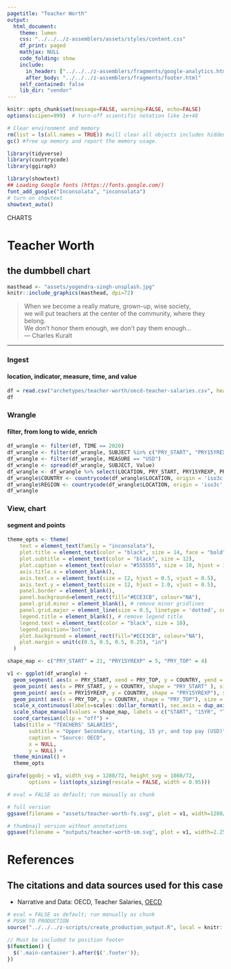 ```yaml
---
pagetitle: "Teacher Worth"
output:
  html_document:
    theme: lumen
    css: "../../../z-assemblers/assets/styles/content.css"
    df_print: paged
    mathjax: NULL
    code_folding: show
    include:
      in_header: ["../../../z-assemblers/fragments/google-analytics.html", "../../../z-assemblers/fragments/header.html"]
      after_body: "../../../z-assemblers/fragments/footer.html"
    self_contained: false
    lib_dir: "vendor"
---
```


```r

knitr::opts_chunk$set(message=FALSE, warning=FALSE, echo=FALSE)
options(scipen=999)  # turn-off scientific notation like 1e+48

# Clear environment and memory
rm(list = ls(all.names = TRUE)) #will clear all objects includes hidden objects.
gc() #free up memory and report the memory usage.

library(tidyverse)
library(countrycode)
library(ggiraph)

library(showtext)
## Loading Google fonts (https://fonts.google.com/)
font_add_google("Inconsolata", "inconsolata")
# turn on showtext
showtext_auto()

```

<div class="activity">
CHARTS
</div>

# Teacher Worth
## the dumbbell chart

```r

masthead <- "assets/yogendra-singh-unsplash.jpg"
knitr::include_graphics(masthead, dpi=72)

```

> When we become a really mature, grown-up, wise society,\
  we will put teachers at the center of the community, where they belong.\
  We don't honor them enough, we don't pay them enough...\
--- Charles Kuralt\ 

***

### Ingest
#### location, indicator, measure, time, and value

```r

df = read.csv("archetypes/teacher-worth/oecd-teacher-salaries.csv", header = TRUE, stringsAsFactors = FALSE) # read text file
df

```


### Wrangle
#### filter, from long to wide, enrich


```r

df_wrangle <- filter(df, TIME == 2020)
df_wrangle <- filter(df_wrangle, SUBJECT %in% c("PRY_START", "PRY15YREXP", "PRY_TOP"))
df_wrangle <- filter(df_wrangle, MEASURE == "USD")
df_wrangle <- spread(df_wrangle, SUBJECT, Value)
df_wrangle <- df_wrangle %>% select(LOCATION, PRY_START, PRY15YREXP, PRY_TOP)
df_wrangle$COUNTRY <- countrycode(df_wrangle$LOCATION, origin = 'iso3c', destination = 'country.name' )
df_wrangle$REGION <- countrycode(df_wrangle$LOCATION, origin = 'iso3c', destination = 'region' )
df_wrangle

```


### View, chart
#### segment and points


```r

theme_opts <- theme(
    text = element_text(family = "inconsolata"), 
    plot.title = element_text(color = "black", size = 14, face = "bold"),
    plot.subtitle = element_text(color = "black", size = 12),
    plot.caption = element_text(color = "#555555", size = 10, hjust = 1.0, vjust = 1.0),
    axis.title.x = element_blank(),
    axis.text.x = element_text(size = 12, hjust = 0.5, vjust = 0.5),
    axis.text.y = element_text(size = 12, hjust = 1.0, vjust = 0.5),
    panel.border = element_blank(),
    panel.background=element_rect(fill="#ECE3CB", colour="NA"),
    panel.grid.minor = element_blank(), # remove minor gridlines
    panel.grid.major = element_line(size = 0.5, linetype = 'dotted', colour = "#BDAC81"),
    legend.title = element_blank(), # remove legend title
    legend.text = element_text(color = "black", size = 10),
    legend.position='bottom',
    plot.background = element_rect(fill="#ECE3CB", colour="NA"),
    plot.margin = unit(c(0.5, 0.5, 0.5, 0.25), "in")
  )

shape_map <- c("PRY_START" = 21, "PRY15YREXP" = 5, "PRY_TOP" = 4)

v1 <- ggplot(df_wrangle) +  
  geom_segment( aes(x = PRY_START, xend = PRY_TOP, y = COUNTRY, yend = COUNTRY), lineend = "butt", linejoin = "round", size=1.0, color="#293835" ) +
  geom_point( aes(x = PRY_START, y = COUNTRY, shape = "PRY_START" ), size = 5, fill = "#B50810", color = "#B50810", alpha = 0.9) +
  geom_point( aes(x = PRY15YREXP, y = COUNTRY, shape = "PRY15YREXP"), size = 3, color = "#293835", stroke = 1.5, alpha = 1.0) +
  geom_point( aes(x = PRY_TOP, y = COUNTRY, shape = "PRY_TOP"), size = 3, color = "#293835", stroke = 1.5, alpha = 1.0) +
  scale_x_continuous(labels=scales::dollar_format(), sec.axis = dup_axis()) +
  scale_shape_manual(values = shape_map, labels = c("START", "15YR", "TOP")) +
  coord_cartesian(clip = "off") +
  labs(title = "TEACHERS' SALARIES",
       subtitle = "Upper Secondary, starting, 15 yr, and top pay (USD)",
       caption = "Source: OECD",
       x = NULL,
       y = NULL) +
  theme_minimal() + 
  theme_opts

girafe(ggobj = v1, width_svg = 1280/72, height_svg = 1080/72,
       options = list(opts_sizing(rescale = FALSE, width = 0.95)))

```


```r

# eval = FALSE as default; run manually as chunk

# full version
ggsave(filename = "assets/teacher-worth-fs.svg", plot = v1, width=1280/72, height=720/72)

# thumbnail version without annotations
ggsave(filename = "outputs/teacher-worth-sm.svg", plot = v1, width=2.25, height=2.25)

```


# References
## The citations and data sources used for this case

* Narrative and Data: OECD, Teacher Salaries, [OECD](https://data.oecd.org/eduresource/teachers-salaries.html){target="_blank"}


```r

# eval = FALSE as default; run manually as chunk
# PUSH TO PRODUCTION
source("../../../z-scripts/create_production_output.R", local = knitr::knit_global())

```


```js

// Must be included to position footer
$(function() {
  $('.main-container').after($('.footer'));
})

```


